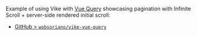 Example of using Vike with [Vue Query](https://github.com/DamianOsipiuk/vue-query) showcasing pagination with Infinite Scroll + server-side rendered initial scroll:
 - [GitHub > `wobsoriano/vike-vue-query`](https://github.com/wobsoriano/vike-vue-query)
